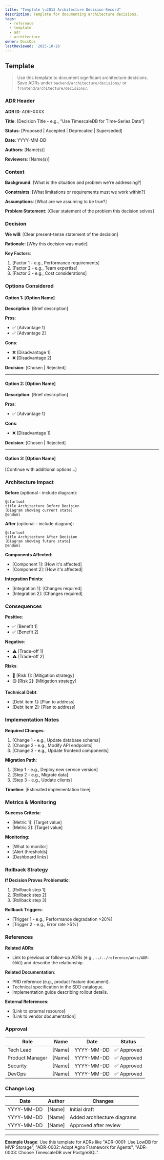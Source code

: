 ```yaml
---
title: "Template \u2013 Architecture Decision Record"
description: Template for documenting architecture decisions.
tags:
  - reference
  - template
  - adr
  - architecture
owner: DocsOps
lastReviewed: '2025-10-26'
---
```

## Template

> Use this template to document significant architecture decisions. Save ADRs under `backend/architecture/decisions/` or `frontend/architecture/decisions/`.

### ADR Header

**ADR ID**: ADR-XXXX

**Title**: [Decision Title - e.g., "Use TimescaleDB for Time-Series Data"]

**Status**: [Proposed | Accepted | Deprecated | Superseded]

**Date**: YYYY-MM-DD

**Authors**: [Name(s)]

**Reviewers**: [Name(s)]

### Context

**Background**: [What is the situation and problem we're addressing?]

**Constraints**: [What limitations or requirements must we work within?]

**Assumptions**: [What are we assuming to be true?]

**Problem Statement**: [Clear statement of the problem this decision solves]

### Decision

**We will**: [Clear present-tense statement of the decision]

**Rationale**: [Why this decision was made]

**Key Factors**:
1. [Factor 1 - e.g., Performance requirements]
2. [Factor 2 - e.g., Team expertise]
3. [Factor 3 - e.g., Cost considerations]

### Options Considered

#### Option 1: [Option Name]

**Description**: [Brief description]

**Pros**:
- ✅ [Advantage 1]
- ✅ [Advantage 2]

**Cons**:
- ❌ [Disadvantage 1]
- ❌ [Disadvantage 2]

**Decision**: [Chosen | Rejected]

---

#### Option 2: [Option Name]

**Description**: [Brief description]

**Pros**:
- ✅ [Advantage 1]

**Cons**:
- ❌ [Disadvantage 1]

**Decision**: [Chosen | Rejected]

---

#### Option 3: [Option Name]

[Continue with additional options...]

### Architecture Impact

**Before** (optional - include diagram):
```plantuml
@startuml
title Architecture Before Decision
[Diagram showing current state]
@enduml
```

**After** (optional - include diagram):
```plantuml
@startuml
title Architecture After Decision
[Diagram showing future state]
@enduml
```

**Components Affected**:
- [Component 1]: [How it's affected]
- [Component 2]: [How it's affected]

**Integration Points**:
- [Integration 1]: [Changes required]
- [Integration 2]: [Changes required]

### Consequences

**Positive**:
- ✅ [Benefit 1]
- ✅ [Benefit 2]

**Negative**:
- ⚠️ [Trade-off 1]
- ⚠️ [Trade-off 2]

**Risks**:
- 🔴 [Risk 1]: [Mitigation strategy]
- 🟡 [Risk 2]: [Mitigation strategy]

**Technical Debt**:
- [Debt item 1]: [Plan to address]
- [Debt item 2]: [Plan to address]

### Implementation Notes

**Required Changes**:
1. [Change 1 - e.g., Update database schema]
2. [Change 2 - e.g., Modify API endpoints]
3. [Change 3 - e.g., Update frontend components]

**Migration Path**:
1. [Step 1 - e.g., Deploy new service version]
2. [Step 2 - e.g., Migrate data]
3. [Step 3 - e.g., Update clients]

**Timeline**: [Estimated implementation time]

### Metrics & Monitoring

**Success Criteria**:
- [Metric 1]: [Target value]
- [Metric 2]: [Target value]

**Monitoring**:
- [What to monitor]
- [Alert thresholds]
- [Dashboard links]

### Rollback Strategy

**If Decision Proves Problematic**:

1. [Rollback step 1]
2. [Rollback step 2]
3. [Rollback step 3]

**Rollback Triggers**:
- [Trigger 1 - e.g., Performance degradation &gt;20%]
- [Trigger 2 - e.g., Error rate &gt;5%]

### References

**Related ADRs**:
- Link to previous or follow-up ADRs (e.g., ``../../reference/adrs/ADR-0001``) and describe the relationship.

**Related Documentation**:
- PRD reference (e.g., product feature document).
- Technical specification in the SDD catalogue.
- Implementation guide describing rollout details.

**External References**:
- [Link to external resource]
- [Link to vendor documentation]

### Approval

| Role | Name | Date | Status |
|------|------|------|--------|
| Tech Lead | [Name] | YYYY-MM-DD | ✅ Approved |
| Product Manager | [Name] | YYYY-MM-DD | ✅ Approved |
| Security | [Name] | YYYY-MM-DD | ✅ Approved |
| DevOps | [Name] | YYYY-MM-DD | ✅ Approved |

### Change Log

| Date | Author | Changes |
|------|--------|----------|
| YYYY-MM-DD | [Name] | Initial draft |
| YYYY-MM-DD | [Name] | Added architecture diagrams |
| YYYY-MM-DD | [Name] | Approved after review |

---

**Example Usage**: Use this template for ADRs like "ADR-0001: Use LowDB for MVP Storage", "ADR-0002: Adopt Agno Framework for Agents", "ADR-0003: Choose TimescaleDB over PostgreSQL".
